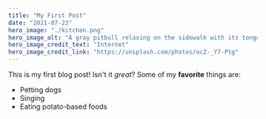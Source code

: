 ```yaml
---
title: "My First Post"
date: "2021-07-23"
hero_image: "./kitchen.png"
hero_image_alt: "A gray pitbull relaxing on the sidewalk with its tongue hanging out"
hero_image_credit_text: "Internet"
hero_image_credit_link: "https://unsplash.com/photos/ocZ-_Y7-Ptg"
---
```

This is my first blog post! Isn't it *great*?
Some of my **favorite** things are:
* Petting dogs
* Singing
* Eating potato-based foods